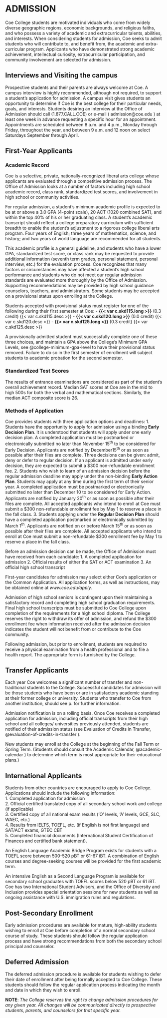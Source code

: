 # ADMISSION 

Coe College students are motivated individuals who come from widely diverse geographic regions, economic backgrounds, and religious faiths, and who possess a variety of academic and extracurricular talents, abilities, and interests. When considering students for admission, Coe seeks to admit students who will contribute to, and benefit from, the academic and extra-curricular program. Applicants who have demonstrated strong academic achievement, intellectual curiosity, extracurricular participation, and community involvement are selected for admission. 

## Interviews and Visiting the campus 

Prospective students and their parents are always welcome at Coe. A campus interview is highly recommended, although not required, to support a student’s application for admission. A campus visit gives students an opportunity to determine if Coe is the best college for their particular needs, goals, and interests. Students desiring an interview at the Office of Admission should call (1.877.CALL.COE) or e-mail ( [admission@coe.edu]{.underlined} ) at least one week in advance requesting a specific hour for an appointment. Appointments are scheduled between 8 a.m. and 4 p.m., Monday through Friday, throughout the year, and between 9 a.m. and 12 noon on select Saturdays September through April.

## First-Year Applicants
### Academic Record 

Coe is a selective, private, nationally-recognized liberal arts college whose applicants are evaluated through a competitive admission process. The Office of Admission looks at a number of factors including high school academic record, class rank, standardized test scores, and involvement in high school or community activities.
 
For regular admission, a student’s minimum academic profile is expected to be at or above a 3.0 GPA (4-point scale), 20 ACT (1020 combined SAT), and within the top 40% of his or her graduating class. A student’s academic transcript should reflect a college preparatory curriculum with sufficient breadth to enable the student’s adjustment to a rigorous college liberal arts program. Four years of English; three years of mathematics, science, and history; and two years of world language are recommended for all students.

This academic profile is a general guideline, and students who have a lower GPA, standardized test score, or class rank may be requested to provide additional information (seventh term grades, personal statement, personal interview, etc.) for the evaluation process. Coe recognizes that many factors or circumstances may have affected a student’s high school performance and students who do not meet our regular admission standards are evaluated more thoroughly by the Office of Admission. Supporting recommendations may be provided by high school guidance counselors, teachers, and administrators. Some students may be accepted on a provisional status upon enrolling at the College. 

Students accepted with provisional status must register for one of the following during their first semester at Coe: 
- **{{< var c.skd115.long >}}** (0.3 credit) 
  {{< var c.skd115.desc >}} 
- **{{< var c.skd120.long >}}** (0.0 credit) 
  {{< var c.skd120.desc >}}
- **{{< var c.skd125.long >}}** (0.3 credit) 
  {{< var c.skd125.desc >}} 

A provisionally admitted student must successfully complete one of these three choices, and maintain a GPA above the College’s Minimum GPA Levels, see @{college-minimum-gpa-level} to have their provisional status removed. Failure to do so in the first semester of enrollment will subject students to academic probation for the second semester. 
 
### Standardized Test Scores 

The results of entrance examinations are considered as part of the student’s overall achievement record. Median SAT scores at Coe are in the mid to high 500s for both the verbal and mathematical sections. Similarly, the median ACT composite score is 26. 

### Methods of Application

Coe provides students with three application options and deadlines: 
	1. Students have the opportunity to apply for admission using a binding **Early Decision Plan**. It is understood that students will apply under one early decision plan. A completed application must be postmarked or electronically submitted no later than November 15^th^ to be considered for Early Decision. Applicants are notified by December15^th^ or as soon as possible after their files are complete. Three decisions can be given: admit, deny or defer to regular decision. If an applicant is admitted under early decision, they are expected to submit a $300 non-refundable enrollment fee.
	2. Students who wish to learn of an admission decision before the regular admission deadline may apply under the non-binding **Early Action Plan**. Students may apply at any time during the first term of their senior year. A completed application must be postmarked or electronically submitted no later than December 10 to be considered for Early Action. Applicants are notified by January 20^th^ or as soon as possible after their files are complete. All accepted applicants who intend to enroll at Coe must submit a $300 non-refundable enrollment fee by May 1 to reserve a place in the fall class. 
	3. Students applying under the **Regular Decision Plan** should have a completed application postmarked or electronically submitted by March 1^th^. Applicants are notified on or before March 15^th^ or as soon as possible after their files are complete. All accepted applicants who intend to enroll at Coe must submit a non-refundable $300 enrollment fee by May 1 to reserve a place in the fall class. 

Before an admission decision can be made, the Office of Admission must have received from each candidate:
	1. A completed application for admission
	2. Official results of either the SAT or ACT examination
	3. An official high school transcript

First-year candidates for admission may select either Coe’s application or the Common Application. All application forms, as well as instructions, may be obtained online at *www.coe.edu/apply.* 

Admission of high school seniors is contingent upon their maintaining a satisfactory record and completing high school graduation requirements. Final high school transcripts must be submitted to Coe College upon completion of the requirements for a high school diploma. The College reserves the right to withdraw its offer of admission, and refund the $300 enrollment fee when information received after the admission decision indicates the student will not benefit from or contribute to the Coe community. 

Following admission, but prior to enrollment, students are required to receive a physical examination from a health professional and to file a health report. The appropriate form is furnished by the College. 

## Transfer Applicants

Each year Coe welcomes a significant number of transfer and non-traditional students to the College. Successful candidates for admission will be those students who have been or are in satisfactory academic standing at their former college or university. Students who transfer to Coe from another institution, should see p.  for further information.

Admission notification is on a rolling basis. Once Coe receives a completed application for admission, including official transcripts from their high school and all colleges/ universities previously attended, students are notified of their admission status (see Evaluation of Credits in Transfer, @evaluation-of-credits-in-transfer ).
 
New students may enroll at the College at the beginning of the Fall Term or Spring Term. (Students should consult the Academic Calendar, @academic-calendar ) to determine which term is most appropriate for their educational plans.) 

## International Applicants

Students from other countries are encouraged to apply to Coe College. Applications should include the following information:  
	1. Completed application for admission  
	2. Official certified translated copy of all secondary school work and college (if applicable)  
	3. Certified copy of all national exam results (‘O’ levels, ‘A’ levels, GCE, SLC, WAEC, etc.)  
	4. Results from IELTS, TOEFL, etc. (if English is not first language) and SAT/ACT exams, GTEC CBT  
	5. Completed financial documents (International Student Certification of Finances and certified bank statement).   

An English Language Academic Bridge Program exists for students with a TOEFL score between 500-520 pBT or 61-67 iBT.  A combination of English courses and degree-seeking courses will be provided for the first academic term.  

An intensive English as a Second Language Program is available for secondary school graduates with TOEFL scores below 520 pBT or 61 iBT. Coe has two International Student Advisors, and the Office of Diversity and Inclusion provides special orientation sessions for new students as well as ongoing assistance with U.S. immigration rules and regulations. 

## Post-Secondary Enrollment

Early admission procedures are available for mature, high-ability students wishing to enroll at Coe before completion of a normal secondary school course of study. These students should follow the regular application process and have strong recommendations from both the secondary school principal and counselor. 

## Deferred Admission

The deferred admission procedure is available for students wishing to defer their date of enrollment after being formally accepted to Coe College. These students should follow the regular application process indicating the month and date in which they wish to enroll. 

**NOTE**: *The College reserves the right to change admission procedures for any given year. All changes will be communicated directly to prospective students, parents, and counselors for that specific year.*
